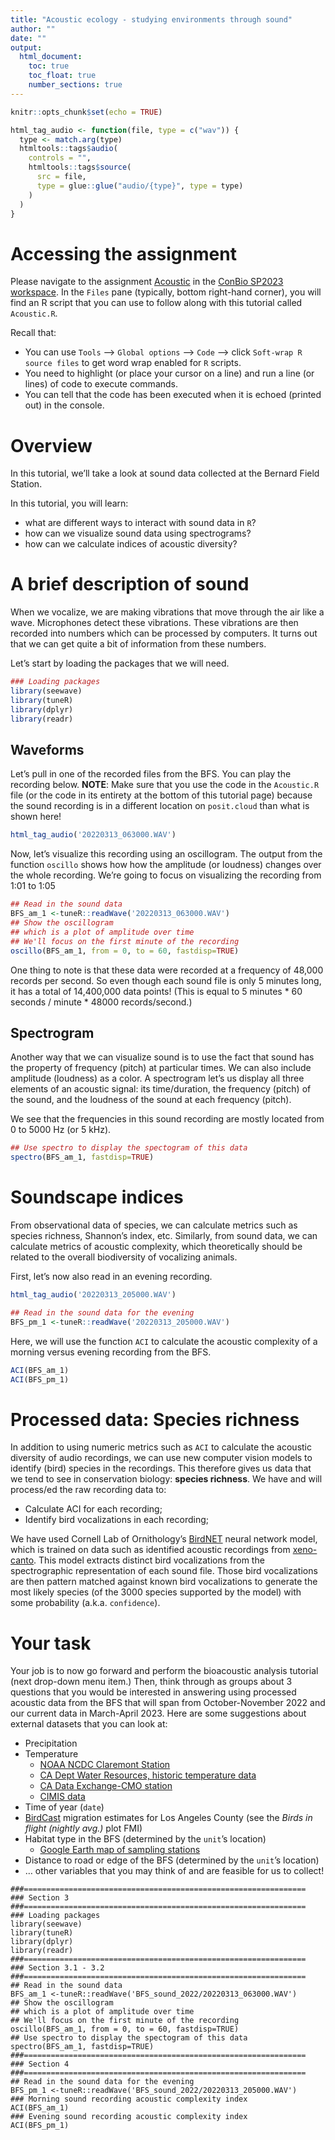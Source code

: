 ```yaml
---
title: "Acoustic ecology - studying environments through sound"
author: ""
date: ""
output:
  html_document:
    toc: true
    toc_float: true
    number_sections: true
---
```


```r
knitr::opts_chunk$set(echo = TRUE)

html_tag_audio <- function(file, type = c("wav")) {
  type <- match.arg(type)
  htmltools::tags$audio(
    controls = "",
    htmltools::tags$source(
      src = file,
      type = glue::glue("audio/{type}", type = type)
    )
  )
}
```

# Accessing the assignment

Please navigate to the assignment [Acoustic](https://posit.cloud/spaces/323650/content/5199744) in the [ConBio SP2023 workspace](https://sso.posit.cloud/pomona?redirect=https%3A%2F%2Fposit.cloud%2Fspaces%2F323650%2Fjoin%3Faccess_code%3D_klYqlJJLC2qolGKC7GmdPDI6m-xGiZnJ7wesTsQ). In the `Files` pane (typically, bottom right-hand corner), you will find an R script that you can use to follow along with this tutorial called `Acoustic.R`.

Recall that:

* You can use `Tools` --> `Global options` --> `Code` --> click `Soft-wrap R source files` to get word wrap enabled for `R` scripts.
* You need to highlight (or place your cursor on a line) and run a line (or lines) of code to execute commands.
* You can tell that the code has been executed when it is echoed (printed out) in the console.

# Overview {.tabset .tabset-fade}

In this tutorial, we'll take a look at sound data collected at the Bernard Field Station.

In this tutorial, you will learn:

* what are different ways to interact with sound data in `R`?
* how can we visualize sound data using spectrograms?
* how can we calculate indices of acoustic diversity?

#  A brief description of sound

When we vocalize, we are making vibrations that move through the air like a wave. Microphones detect these vibrations. These vibrations are then recorded into numbers which can be processed by computers. It turns out that we can get quite a bit of information from these numbers.

Let's start by loading the packages that we will need.

```r
### Loading packages
library(seewave)
library(tuneR)
library(dplyr)
library(readr)
```

## Waveforms

Let's pull in one of the recorded files from the BFS. You can play the recording below. **NOTE**: Make sure that you use the code in the `Acoustic.R` file (or the code in its entirety at the bottom of this tutorial page) because the sound recording is in a different location on `posit.cloud` than what is shown here!

```r
html_tag_audio('20220313_063000.WAV')
```

Now, let's visualize this recording using an oscillogram. The output from the function `oscillo` shows how how the amplitude (or loudness) changes over the whole recording. We're going to focus on visualizing the recording from 1:01 to 1:05

```r
## Read in the sound data
BFS_am_1 <-tuneR::readWave('20220313_063000.WAV')
## Show the oscillogram
## which is a plot of amplitude over time
## We'll focus on the first minute of the recording
oscillo(BFS_am_1, from = 0, to = 60, fastdisp=TRUE)
```

One thing to note is that these data were recorded at a frequency of 48,000 records per second. So even though each sound file is only 5 minutes long, it has a total of 14,400,000 data points! (This is equal to 5 minutes * 60 seconds / minute * 48000 records/second.)

## Spectrogram

Another way that we can visualize sound is to use the fact that sound has the property of frequency (pitch) at particular times. We can also include amplitude (loudness) as a color. A spectrogram let's us display all three elements of an acoustic signal: its time/duration, the frequency (pitch) of the sound, and the loudness of the sound at each frequency (pitch).

We see that the frequencies in this sound recording are mostly located from 0 to 5000 Hz (or 5 kHz).

```r
## Use spectro to display the spectogram of this data
spectro(BFS_am_1, fastdisp=TRUE)
```

# Soundscape indices

From observational data of species, we can calculate metrics such as species richness, Shannon's index, etc. Similarly, from sound data, we can calculate metrics of acoustic complexity, which theoretically should be related to the overall biodiversity of vocalizing animals.

First, let's now also read in an evening recording.

```r
html_tag_audio('20220313_205000.WAV')
```

```r
## Read in the sound data for the evening
BFS_pm_1 <-tuneR::readWave('20220313_205000.WAV')
```

Here, we will use the function `ACI` to calculate the acoustic complexity of a morning versus evening recording from the BFS.

```r
ACI(BFS_am_1)
ACI(BFS_pm_1)
```

# Processed data: Species richness

In addition to using numeric metrics such as `ACI` to calculate the acoustic diversity of audio recordings, we can use new computer vision models to identify (bird) species in the recordings. This therefore gives us data that we tend to see in conservation biology: **species richness**. We have and will process/ed the raw recording data to:

* Calculate ACI for each recording;
* Identify bird vocalizations in each recording;

We have used Cornell Lab of Ornithology's [BirdNET](https://birdnet.cornell.edu/) neural network model, which is trained on data such as identified acoustic recordings from [xeno-canto](https://xeno-canto.org/). This model extracts distinct bird vocalizations from the spectrographic representation of each sound file. Those bird vocalizations are then pattern matched against known bird vocalizations to generate the most likely species (of the 3000 species supported by the model) with some probability (a.k.a. `confidence`).

# Your task

Your job is to now go forward and perform the bioacoustic analysis tutorial (next drop-down menu item.) Then, think through as groups about 3 questions that you would be interested in answering using processed acoustic data from the BFS that will span from October-November 2022 and our current data in March-April 2023. Here are some suggestions about external datasets that you can look at:

* Precipitation
* Temperature
    + [NOAA NCDC Claremont Station](https://www.ncei.noaa.gov/cdo-web/datasets/GHCND/stations/GHCND:USR0000CCLA/detail)
    + [CA Dept Water Resources, historic temperature data](https://cdec.water.ca.gov/dynamicapp/QueryDaily?s=CMO&end=2022-07-06)
    + [CA Data Exchange-CMO station](https://cdec.water.ca.gov/cgi-progs/plotReal?staid=CMO)
    + [CIMIS data](https://cimis.water.ca.gov/)
* Time of year (`date`)
* [BirdCast](https://dashboard.birdcast.info/region/US-CA-037) migration estimates for Los Angeles County (see the *Birds in flight (nightly avg.)* plot FMI)
* Habitat type in the BFS (determined by the `unit`'s location)
    + [Google Earth map of sampling stations](https://earth.google.com/earth/d/1-8gneVsVX1zM89AHJQhloNBqVLUZUYnH?usp=share_link)
* Distance to road or edge of the BFS (determined by the `unit`'s location)
* ... other variables that you may think of and are feasible for us to collect!

```
###===============================================================
### Section 3
###===============================================================
### Loading packages
library(seewave)
library(tuneR)
library(dplyr)
library(readr)
###===============================================================
### Section 3.1 - 3.2
###===============================================================
## Read in the sound data
BFS_am_1 <-tuneR::readWave('BFS_sound_2022/20220313_063000.WAV')
## Show the oscillogram
## which is a plot of amplitude over time
## We'll focus on the first minute of the recording
oscillo(BFS_am_1, from = 0, to = 60, fastdisp=TRUE)
## Use spectro to display the spectogram of this data
spectro(BFS_am_1, fastdisp=TRUE)
###===============================================================
### Section 4
###===============================================================
## Read in the sound data for the evening
BFS_pm_1 <-tuneR::readWave('BFS_sound_2022/20220313_205000.WAV')
### Morning sound recording acoustic complexity index
ACI(BFS_am_1)
### Evening sound recording acoustic complexity index
ACI(BFS_pm_1)
```